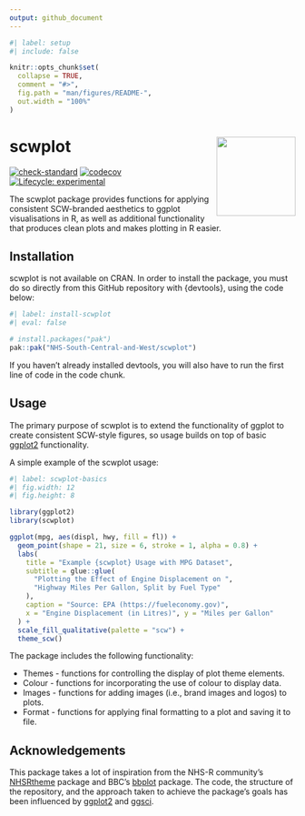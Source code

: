 ```yaml
---
output: github_document
---
```


<!-- README.md is generated from README.Rmd. Please edit that file -->

```r
#| label: setup
#| include: false

knitr::opts_chunk$set(
  collapse = TRUE,
  comment = "#>",
  fig.path = "man/figures/README-",
  out.width = "100%"
)
```

# scwplot <a href="https://nhs-south-central-and-west.github.io/scwplot/"><img src="man/figures/logo.png" align="right" height="139" /></a>

<!-- badges: start -->
[![check-standard](https://github.com/NHS-South-Central-and-West/scwplot/actions/workflows/check-standard.yaml/badge.svg)](https://github.com/NHS-South-Central-and-West/scwplot/actions/workflows/check-standard.yaml)
[![codecov](https://codecov.io/gh/NHS-South-Central-and-West/scwplot/branch/main/graph/badge.svg?token=00PF3Y2TDL)](https://codecov.io/gh/NHS-South-Central-and-West/scwplot)
[![Lifecycle: experimental](https://img.shields.io/badge/lifecycle-experimental-orange.svg)](https://lifecycle.r-lib.org/articles/stages.html#experimental)
<!-- badges: end -->

The scwplot package provides functions for applying consistent SCW-branded aesthetics to ggplot visualisations in R, as well as additional functionality that produces clean plots and makes plotting in R easier.

## Installation

scwplot is not available on CRAN. In order to install the package, you must do so directly from this GitHub repository with {devtools}, using the code below:

```r
#| label: install-scwplot
#| eval: false

# install.packages("pak")
pak::pak("NHS-South-Central-and-West/scwplot")
```

If you haven't already installed devtools, you will also have to run the first line of code in the code chunk.

## Usage

The primary purpose of scwplot is to extend the functionality of ggplot to create consistent SCW-style figures, so usage builds on top of basic [ggplot2](https://ggplot2.tidyverse.org/) functionality.

A simple example of the scwplot usage:

```r
#| label: scwplot-basics
#| fig.width: 12
#| fig.height: 8

library(ggplot2)
library(scwplot)

ggplot(mpg, aes(displ, hwy, fill = fl)) +
  geom_point(shape = 21, size = 6, stroke = 1, alpha = 0.8) +
  labs(
    title = "Example {scwplot} Usage with MPG Dataset",
    subtitle = glue::glue(
      "Plotting the Effect of Engine Displacement on ",
      "Highway Miles Per Gallon, Split by Fuel Type"
    ),
    caption = "Source: EPA (https://fueleconomy.gov)",
    x = "Engine Displacement (in Litres)", y = "Miles per Gallon"
  ) +
  scale_fill_qualitative(palette = "scw") +
  theme_scw()
```

The package includes the following functionality:

- Themes - functions for controlling the display of plot theme elements.
- Colour - functions for incorporating the use of colour to display data.
- Images - functions for adding images (i.e., brand images and logos) to plots.
- Format - functions for applying final formatting to a plot and saving it to file.


## Acknowledgements

This package takes a lot of inspiration from the NHS-R community's [NHSRtheme](https://github.com/nhs-r-community/NHSRtheme) package and BBC's [bbplot](https://github.com/bbc/bbplot) package. The code, the structure of the repository, and the approach taken to achieve the package's goals has been influenced by [ggplot2](https://ggplot2.tidyverse.org/) and [ggsci](https://nanx.me/ggsci/).
